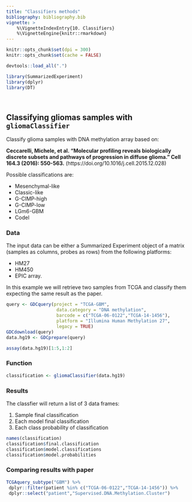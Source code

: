 ```yaml
---
title: "Classifiers methods"
bibliography: bibliography.bib    
vignette: >
    %\VignetteIndexEntry{10. Classifiers}
    %\VignetteEngine{knitr::rmarkdown}
---
```

  
```r
knitr::opts_chunk$set(dpi = 300)
knitr::opts_chunk$set(cache = FALSE)
```
  
```r
devtools::load_all(".")
```

```r
library(SummarizedExperiment)
library(dplyr)
library(DT)
```

<br>

## Classifying gliomas samples with `gliomaClassifier`

Classify glioma samples with DNA methylation array based on:

**Ceccarelli, Michele, et al. "Molecular profiling reveals biologically discrete subsets and pathways of progression in diffuse glioma." Cell 164.3 (2016): 550-563.** (https://doi.org/10.1016/j.cell.2015.12.028)

Possible classifications are: 

- Mesenchymal-like 
- Classic-like
- G-CIMP-high
- G-CIMP-low
- LGm6-GBM
- Codel

### Data

The input data can be either a Summarized Experiment object of a matrix 
(samples as columns, probes as rows) from the following platforms:

- HM27
- HM450 
- EPIC array.

In this example we will retrieve two samples from TCGA and classify them expecting 
the same result as the paper.

```r
query <- GDCquery(project = "TCGA-GBM",
                   data.category = "DNA methylation",
                   barcode = c("TCGA-06-0122","TCGA-14-1456"),
                   platform = "Illumina Human Methylation 27",
                   legacy = TRUE)
GDCdownload(query)
data.hg19 <- GDCprepare(query)
```

```r
assay(data.hg19)[1:5,1:2]
```

### Function
```r
classification <- gliomaClassifier(data.hg19)
```

### Results

The classfier will return a list of 3 data frames:

1. Sample final classification
2. Each model final classification
3. Each class probability of classification

```r
names(classification)
classification$final.classification
classification$model.classifications
classification$model.probabilities
```

### Comparing results with paper
```R
TCGAquery_subtype("GBM") %>%
 dplyr::filter(patient %in% c("TCGA-06-0122","TCGA-14-1456")) %>%
 dplyr::select("patient","Supervised.DNA.Methylation.Cluster")
```

